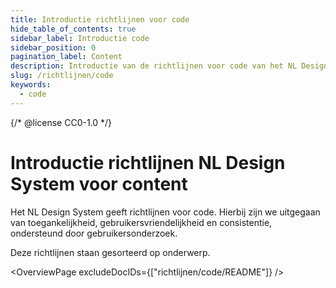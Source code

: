 ```yaml
---
title: Introductie richtlijnen voor code
hide_table_of_contents: true
sidebar_label: Introductie code
sidebar_position: 0
pagination_label: Content
description: Introductie van de richtlijnen voor code van het NL Design System.
slug: /richtlijnen/code
keywords:
  - code
---
```


{/* @license CC0-1.0 */}


# Introductie richtlijnen NL Design System voor content

Het NL Design System geeft richtlijnen voor code. Hierbij zijn we uitgegaan van toegankelijkheid, gebruikersvriendelijkheid en consistentie, ondersteund door gebruikersonderzoek.

Deze richtlijnen staan gesorteerd op onderwerp.

<OverviewPage excludeDocIDs={["richtlijnen/code/README"]} />

<FooterInfo />
